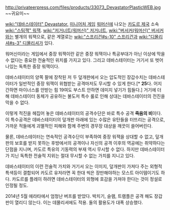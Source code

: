 http://privateerpress.com/files/products/33073_DevastatorPlasticWEB.jpg
~~귀요미~~

[[wiki:"데바스테이터" Devastator.]] [[미니어처 게임]] [[워머신]]에 나오는 [[카도르 제국]] 소속 [[wiki:"스팀잭" 워잭]]. [[wiki:"저거너트(워머신)" 저거너트]], [[wiki:"버서커(워머신)" 버서커]]와는 별개의 워잭으로, 같은 계열로는 [[wiki:"스프리건#s-10" 스프리건]]과 [[wiki:"디몰리셔#s-3" 디몰리셔]]가 있다.

워머신이라는 게임에서 중장 워잭이란 같은 중장 워잭이나 특공부대가 아닌 이상에 막을 수 없다는 중요한 전술적인 위치를 가지고 있다. 그리고 데바스테이터는 거기서 또 벗어나있는 독특한 중장 워잭이다.

데바스테이터의 양쪽 팔에 장착된 저 두 덮개판에서 오는 압도적인 장갑수치는 데바스테이터가 일반적인 중장 워잭이 위협받는 공격마저도 무시할 수 있게 한다.[* '''25'''다. 어지간하면 마이너스를 안받는 힘 19여도 부스트 안하면 데미지 넣기가 힘들다.]  거기에 더해 데바스테이터 동체가 공유하는 불도저 특수 룰로 인해 상대는 데바스테이터의 전진을 막을 수 없다. 

이렇게 적진을 헤집어 놓은 데바스테이터의 공격수단은 바로 특수 공격 '''죽음의 비'''이다. 이 특수공격은 데바스테이터의 덮개판 아래에 있는 수많은 유탄들을 터뜨리는 공격으로, 가까운 적들에게 괴멸적인 피해와 함께 주변의 경무장 대상을 깨끗이 쓸어버린다.

물론, 데바스테이터는 연속적인 공격수단이 부족하여 중장 워잭을 상대할 수 없고, 덮개판의 보호를 받지 못하는 후방에서의 공격이나 자신의 공격 이후의 역공에는 취약하다는 단점을 지니며, 카도르 특유의 기동력의 부재 역시 무시할 수 없다. 하지만 데바스테이터가 지닌 독특한 전술적 지위는 절대 무시할 수 없는 가치를 지니고 있다.

데바스테이터의 이런 전술적 가치와 거기서 오는 이미지, 덮개판이 가져다 주는 외형적 특색등이 결합되어 카도르 유저라면 꼭 한대 씩은 장만해야하는 모스트 아이템이기도 하다. 카도르를 플레이 하려면 데바스테이터의 외형에 호감을 가져야 한다는 것이 정설로 인정될 정도. 

2014년 5월 에라타에서 엄청난 버프를 받았다. 박치기, 슬램, 트램플은 공격 해도 장갑판이 열리디 않는다. 이는 데몰리셔에도 적용. 둘의 활용도가 대폭 상승했다.
